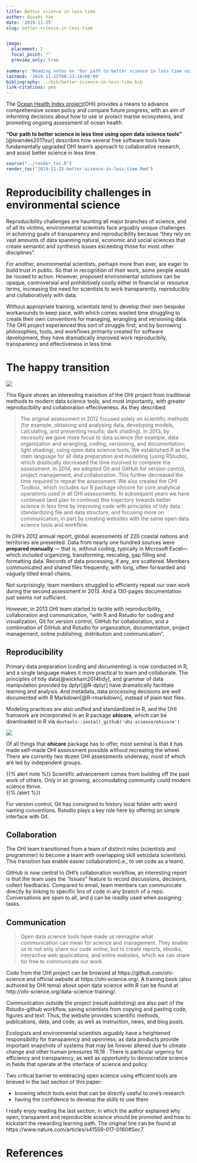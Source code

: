 ```yaml
---
title: Better science in less time
author: Qiushi Yan
date: '2019-11-25'
slug: better-science-in-less-time


image:
  placement: 2
  focal_point: ""
  preview_only: true
  
summary: 'Reading notes on "Our path to better science in less time using open data science tools" by the Ocean Health Index project'
lastmod: '2019-11-25T08:23:18+08:00'
bibliography: ../bib/better-science-in-less-time.bib
link-citations: yes
---
```



The [Ocean Health Index project](http://www.oceanhealthindex.org)(OHI) provides a means to advance comprehensive ocean policy and compare future progress, with an aim of informing decisions about how to use or protect marine ecosystems, and promoting ongoing assessment of ocean health.  

**"Our path to better science in less time using open data science tools"** [@lowndes2017our] describes how several free software tools have fundamentally upgraded OHI team's approach to collaborative research, and assist better science in less time.   

```r
source("../render_toc.R")
render_toc("2019-11-25-better-science-in-less-time.Rmd")
```


# Reproducibility challenges in environmental science

Reproducibility challenges are haunting all major branches of science, and of all its victims, environmental scientists face arguably unique challenges in achieving goals of transparency and reproducibility because "they rely on vast amounts of data spanning natural, economic and social sciences that create semantic and synthesis issues exceeding those for most other disciplines".  

For another, environmental scientists, perhaps more than ever, are eager to build trust in public. So that in recognition of their work, some people would be roused to action. However,  proposed environmental solutions can be opaque, controversial and prohibitively costly either in financial or resource terms, increasing the need for scientists to work transparently, reproducibly and collaboratively with data.  

Without appropriate training, scientists tend to develop their own bespoke workarounds to keep
pace, with which comes wasted time struggling to create their own conventions for managing, wrangling and versioning data. The OHI project experienced this sort of struggle first, and by borrowing philosophies, tools, and workflows primarily created for software development, they have dramatically improved work reproducibily, transparency and effectiveness in less time.  



# The happy transition  

![](/img/ohi_transition.png)




This figure shows an interesting transition of the OHI project from traditional methods to modern data science tools, and most importantly, with greater reproducibility and collaboration effectiveness. As they described:  

> The original assessment in 2012 focused solely on scientific methods (for example, obtaining and analysing data, developing models, calculating, and presenting results; dark shading). In 2013, by necessity we gave more focus to data science (for example, data organization and wrangling, coding, versioning, and documentation; light shading), using open data science tools. We established R as the main language for all data preparation and modelling (using RStudio), which drastically decreased the time involved to complete the assessment. In 2014, we adopted Git and GitHub for version control, project management, and collaboration. This further decreased the time required to repeat the assessment. We also created the OHI Toolbox, which includes our R package ohicore for core analytical operations used in all OHI assessments. In subsequent years we have continued (and plan to continue) this trajectory towards better science in less time by improving code with principles of tidy data ; standardizing file and data structure; and focusing more on communication, in part by creating websites with the same open data science tools and workflow.

In OHI's 2012 annual report, global assessments of 220 coastal nations and territories are presented. Data from nearly one hundred sources were **prepared manually** — that is, without coding, typically in Microsoft Excel—which included organizing, transforming, rescaling, gap filling and formatting data. Records of data processing, if any, are scattered. Members communicated and shared files frequently, with long, often forwarded and vaguely titled email chains. 

Not surprisingly, team members struggled to efficienty repeat our own work during the second assessment in 2013. And a 130-pages documentation just seems not sufficient.  

However, in 2013 OHI team started to tackle with reproducibility, collaboration and communication, "with R and Rstudio for coding and visualization, Git for version control, GitHub for collaboration, and a combination of GitHub and Rstudio for organization, documentation, project management, online publishing, distribution and communication".  

## Reproducibility  

Primary data preparation (coding and documenting) is now conducted in R, and a single language makes it more practical to learn and collaborate. The principles of tidy data[@wickham2014tidy], and grammar of data manipulation provided by dplyr[@R-dplyr] have dramatically facilitate learning and analysis. And metadata, data processing decisions are well documented with R Markdown[@R-rmarkdown], instead of plain text files.  

Modeling practices are also unified and standardized in R, and the OHI framwork are incorporated in an R package **ohicore**, which can be downloaded in R via `devtools::install_github('ohi-science/ohicore')`

![](/img/ohi.png)


Of all things that **ohicore** package has to offer, most seminal is that it has made self-made OHI assessment possible without recreating the wheel. There are currently two dozen OHI assessments underway, most of which are led by independent groups.

{{% alert note %}}
Scientific advancement comes from building off the past work of others. Only in an growing, accomodating community could modern science thrive.  
{{% /alert %}}

For version control, Git has consigned to history local folder with weird naming conventions. Rstudio plays a key role here by offering an simple interface with Git.   


## Collaboration  

The OHI team transitioned from a team of distinct roles (scientists and programmer) to become a team with overlapping skill sets(data scientists). This transition has enable easier collaboration(i.e., to vet code as a team).  

GitHub is now central to OHI's collaboration workflow, an interesting report is that the team uses the *"Issues"* feature to record discussions, decisions, collect feedbacks. Compared to email, team members can communicate directly by linking to specific lins of code in any branch of a repo. Conversations are open to all, and `@` can be readily used when assigning tasks.  



## Communication

> Open data science tools have made us reimagine what communication can mean for science and management. They enable us to not only share our code online, but to create reports, ebooks, interactive web applications, and entire websites, which we can share for free to communicate our work.

Code from the OHI project can be browsed at https://github.com/ohi-science and official website at https://ohi-science.org/. A training book (also authored by OHI tema) about open data science with R can be found at http://ohi-science.org/data-science-training/.  


Communication outside the project (result publishing) are also part of the Rstudio-github workflow, saving scientists from copying and pasting code, figures and text. Thus, the website provides scientific methods, publications, data, and code, as well as instruction, news, and blog posts.

Ecologists and environmental scientists arguably have a heightened responsibility for transparency and openness, as data products provide important snapshots of systems that may be forever altered due to climate change and other human pressures 16,18 . There is particular urgency for efficiency and transparency, as well as opportunity to democratize science in fields that operate at the interface of science and policy. 

Two critical barrier to embracing open science using efficient tools are brieved in the last section of this paper:    

* knowing which tools exist that can be directly useful to one’s research  
* having the confidence to develop the skills to use them   

I really enjoy reading the last section, in which the author explained why open, transparent and reproducible science should be promoted and how to kickstart the rewarding learning path. The original line can be found at https://www.nature.com/articles/s41559-017-0160#Sec7.  

# References
